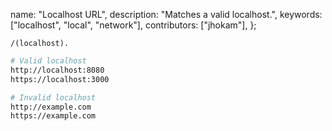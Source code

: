   name: "Localhost URL",
  description: "Matches a valid localhost.",
  keywords: ["localhost", "local", "network"],
  contributors: ["jhokam"],
};

```regex
/(localhost).
```

```sh
# Valid localhost
http://localhost:8080
https://localhost:3000

# Invalid localhost
http://example.com
https://example.com

```

